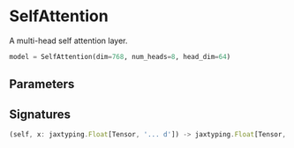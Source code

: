 
# SelfAttention

A multi-head self attention layer.

```python copy
model = SelfAttention(dim=768, num_heads=8, head_dim=64)
```

## Parameters


## Signatures
```ts
(self, x: jaxtyping.Float[Tensor, '... d']) -> jaxtyping.Float[Tensor, '... d']
